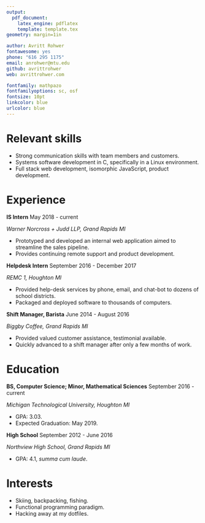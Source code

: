 ```yaml
---
output:
  pdf_document:
    latex_engine: pdflatex
    template: template.tex
geometry: margin=1in

author: Avritt Rohwer
fontawesome: yes
phone: "616 295 1175"
email: anrohwer@mtu.edu
github: avrittrohwer
web: avrittrohwer.com

fontfamily: mathpazo
fontfamilyoptions: sc, osf
fontsize: 10pt
linkcolor: blue
urlcolor: blue
---
```


\thispagestyle{empty}

# Relevant skills \hrulefill

- Strong communication skills with team members and customers.
- Systems software development in C, specifically in a Linux environment.
- Full stack web development, isomorphic JavaScript, product development.

# Experience \hrulefill

**IS Intern** \hfill May 2018 - current

*Warner Norcross + Judd LLP, Grand Rapids MI*

- Prototyped and developed an internal web application aimed to streamline the sales pipeline.
- Provides continuing remote support and product development.

**Helpdesk Intern** \hfill September 2016 - December 2017

*REMC 1, Houghton MI*

- Provided help-desk services by phone, email, and chat-bot to dozens of school districts.
- Packaged and deployed software to thousands of computers.

**Shift Manager, Barista** \hfill June 2014 - August 2016

*Biggby Coffee, Grand Rapids MI*

- Provided valued customer assistance, testimonial available.
- Quickly advanced to a shift manager after only a few months of work.


# Education \hrulefill

**BS, Computer Science; Minor, Mathematical Sciences** \hfill September 2016 - current

*Michigan Technological University, Houghton MI*

- GPA: 3.03.
- Expected Graduation: May 2019.

**High School** \hfill September 2012 - June 2016

*Northview High School, Grand Rapids MI*

- GPA: 4.1, *summa cum laude*.

# Interests \hrulefill

- Skiing, backpacking, fishing.
- Functional programming paradigm.
- Hacking away at my dotfiles.

\vspace*{\fill}
\begin{center}
References available upon request.
\end{center}
